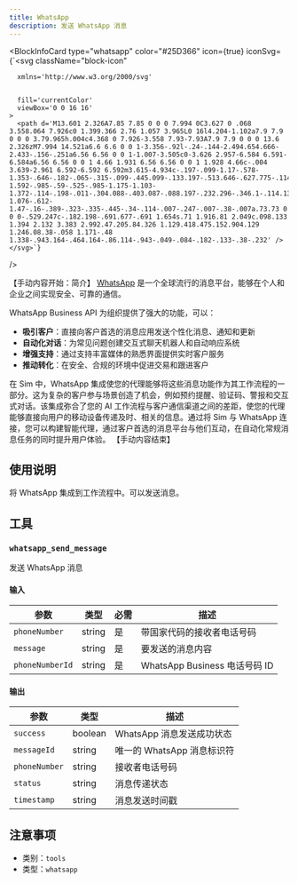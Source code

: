 ```yaml
---
title: WhatsApp
description: 发送 WhatsApp 消息
---
```



<BlockInfoCard 
  type="whatsapp"
  color="#25D366"
  icon={true}
  iconSvg={`<svg className="block-icon"
      
      xmlns='http://www.w3.org/2000/svg'
      
      
      fill='currentColor'
      viewBox='0 0 16 16'
    >
      <path d='M13.601 2.326A7.85 7.85 0 0 0 7.994 0C3.627 0 .068 3.558.064 7.926c0 1.399.366 2.76 1.057 3.965L0 16l4.204-1.102a7.9 7.9 0 0 0 3.79.965h.004c4.368 0 7.926-3.558 7.93-7.93A7.9 7.9 0 0 0 13.6 2.326zM7.994 14.521a6.6 6.6 0 0 1-3.356-.92l-.24-.144-2.494.654.666-2.433-.156-.251a6.56 6.56 0 0 1-1.007-3.505c0-3.626 2.957-6.584 6.591-6.584a6.56 6.56 0 0 1 4.66 1.931 6.56 6.56 0 0 1 1.928 4.66c-.004 3.639-2.961 6.592-6.592 6.592m3.615-4.934c-.197-.099-1.17-.578-1.353-.646-.182-.065-.315-.099-.445.099-.133.197-.513.646-.627.775-.114.133-.232.148-.43.05-.197-.1-.836-.308-1.592-.985-.59-.525-.985-1.175-1.103-1.372-.114-.198-.011-.304.088-.403.087-.088.197-.232.296-.346.1-.114.133-.198.198-.33.065-.134.034-.248-.015-.347-.05-.099-.445-1.076-.612-1.47-.16-.389-.323-.335-.445-.34-.114-.007-.247-.007-.38-.007a.73.73 0 0 0-.529.247c-.182.198-.691.677-.691 1.654s.71 1.916.81 2.049c.098.133 1.394 2.132 3.383 2.992.47.205.84.326 1.129.418.475.152.904.129 1.246.08.38-.058 1.171-.48 1.338-.943.164-.464.164-.86.114-.943-.049-.084-.182-.133-.38-.232' />
    </svg>`}
/>

【手动内容开始：简介】
[WhatsApp](https://www.whatsapp.com/) 是一个全球流行的消息平台，能够在个人和企业之间实现安全、可靠的通信。

WhatsApp Business API 为组织提供了强大的功能，可以：

- **吸引客户**：直接向客户首选的消息应用发送个性化消息、通知和更新
- **自动化对话**：为常见问题创建交互式聊天机器人和自动响应系统
- **增强支持**：通过支持丰富媒体的熟悉界面提供实时客户服务
- **推动转化**：在安全、合规的环境中促进交易和跟进客户

在 Sim 中，WhatsApp 集成使您的代理能够将这些消息功能作为其工作流程的一部分。这为复杂的客户参与场景创造了机会，例如预约提醒、验证码、警报和交互式对话。该集成弥合了您的 AI 工作流程与客户通信渠道之间的差距，使您的代理能够直接向用户的移动设备传递及时、相关的信息。通过将 Sim 与 WhatsApp 连接，您可以构建智能代理，通过客户首选的消息平台与他们互动，在自动化常规消息任务的同时提升用户体验。
【手动内容结束】

## 使用说明

将 WhatsApp 集成到工作流程中。可以发送消息。

## 工具

### `whatsapp_send_message`

发送 WhatsApp 消息

#### 输入

| 参数 | 类型 | 必需 | 描述 |
| --------- | ---- | -------- | ----------- |
| `phoneNumber` | string | 是 | 带国家代码的接收者电话号码 |
| `message` | string | 是 | 要发送的消息内容 |
| `phoneNumberId` | string | 是 | WhatsApp Business 电话号码 ID |

#### 输出

| 参数 | 类型 | 描述 |
| --------- | ---- | ----------- |
| `success` | boolean | WhatsApp 消息发送成功状态 |
| `messageId` | string | 唯一的 WhatsApp 消息标识符 |
| `phoneNumber` | string | 接收者电话号码 |
| `status` | string | 消息传递状态 |
| `timestamp` | string | 消息发送时间戳 |

## 注意事项

- 类别：`tools`
- 类型：`whatsapp`
